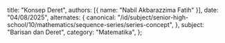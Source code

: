  title: "Konsep Deret",
  authors: [{ name: "Nabil Akbarazzima Fatih" }],
  date: "04/08/2025",
  alternates: {
    canonical:
      "/id/subject/senior-high-school/10/mathematics/sequence-series/series-concept",
  },
  subject: "Barisan dan Deret",
  category: "Matematika",
};
